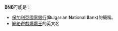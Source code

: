 '''BNB'''可能是：

*[[保加利亞國家銀行|保加利亞國家銀行]]('''B'''ulgarian '''N'''ational '''B'''ank)的簡稱。
*[[網絡遊戲|網絡遊戲]][[爆爆王|爆爆王]]的英文名

{{disambig|Cat=三字拉丁字母缩写消歧义}}